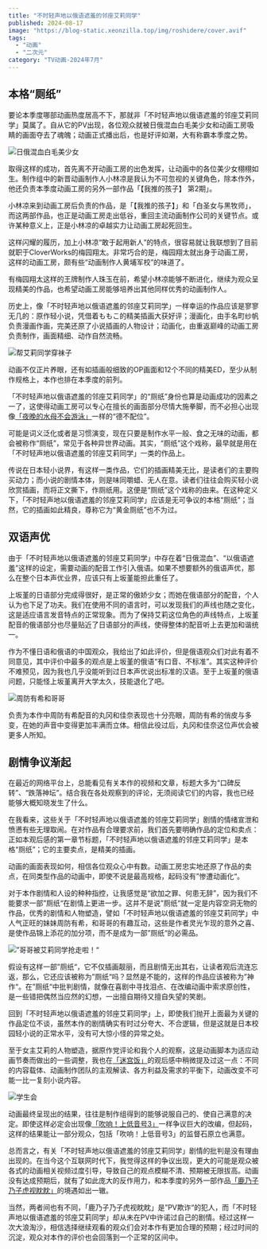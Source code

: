 ```yaml
---
title: "不时轻声地以俄语遮羞的邻座艾莉同学"
published: 2024-08-17
image: "https://blog-static.xeonzilla.top/img/roshidere/cover.avif"
tags:
  - "动画"
  - "二次元"
category: "TV动画-2024年7月"
---
```


## 本格“厕纸”
要论本季度哪部动画热度居高不下，那就非「不时轻声地以俄语遮羞的邻座艾莉同学」莫属了。自从它的PV出现，各位观众就被日俄混血白毛美少女和动画工房吸睛的画面夺去了魂魄；动画正式播出后，也是好评如潮，大有称霸本季度之势。

![日俄混血白毛美少女](https://blog-static.xeonzilla.top/img/roshidere/01.avif "日俄混血白毛美少女")

取得这样的成功，首先离不开动画工房的出色发挥，让动画中的各位美少女栩栩如生。制作组中的新晋动画制作人小林凉是我认为不可忽视的关键角色，除本作外，他还负责本季度动画工房的另外一部作品「【我推的孩子】 第2期」。

小林凉来到动画工房后负责的作品，是「【我推的孩子】」和「白圣女与黑牧师」，而这两部作品，也正是动画工房走出低谷，重回主流动画制作公司的关键节点。或许某种意义上，正是小林凉的卓越实力让动画工房起死回生。

这样闪耀的履历，加上小林凉“敢于起用新人”的特点，很容易就让我联想到了目前就职于CloverWorks的梅园翔太。非常巧合的是，梅园翔太就出身于动画工房，这样的动画工房，颇有些“动画制作人黄埔军校”的味道了。

有梅园翔太这样的王牌制作人珠玉在前，希望小林凉能够不断进化，继续为观众呈现精美的作品，也希望动画工房能够培养出其他同样优秀的动画制作人。

历史上，像「不时轻声地以俄语遮羞的邻座艾莉同学」一样幸运的作品应该是寥寥无几的：原作轻小说，凭借着ももこ的精美插画大获好评；漫画化，由手名町纱帆负责漫画作画，完美还原了小说插画的人物设计；动画化，由重返巅峰的动画工房负责制作，画面精细、动作自然流畅。

![帮艾莉同学穿袜子](https://blog-static.xeonzilla.top/img/roshidere/02.avif "帮艾莉同学穿袜子")

动画不仅正片养眼，还有如插画般细致的OP画面和12个不同的精美ED，至少从制作规格上，本作也排在本季度的前列。

「不时轻声地以俄语遮羞的邻座艾莉同学」的“厕纸”身份也算是动画成功的因素之一了，这使得动画工房可以专心在擅长的画面部分尽情大施拳脚，而不必担心出现像[「夜晚的水母不会游泳」](/posts/yorukura/)一样的“德不配位”。

可能是词义泛化或者是习惯演变，现在只要是制作水平一般、食之无味的动画，都会被称作“厕纸”，常见于各种异世界动画。其实，“厕纸”这个戏称，最早就是用在「不时轻声地以俄语遮羞的邻座艾莉同学」一类的作品上。

传说在日本轻小说界，有这样一类作品，它们的插画精美无比，是读者们的主要购买动力；而小说的剧情本体，则是味同嚼蜡、无人在意。读者们往往会购买轻小说欣赏插画，而将正文撕下，作厕纸用。这便是“厕纸”这个戏称的由来。在这种定义下，「不时轻声地以俄语遮羞的邻座艾莉同学」应该是无可争议的本格“厕纸”；当然，它的插画如此精良，尊称它为“黄金厕纸”也不为过。

## 双语声优
由于「不时轻声地以俄语遮羞的邻座艾莉同学」中存在着“日俄混血”、“以俄语遮羞”这样的设定，需要动画的配音工作引入俄语。如果不想要额外的俄语声优，那么在整个日本声优业界，应该只有上坂堇能担此重任了。

上坂堇的日语部分完成得很好，是正常的傲娇少女；而她在俄语部分的配音，个人认为也下足了功夫。我们在使用不同的语言时，可以发现我们的声线也随之变化，这是适应语言发音特点的正常现象。而为了保持艾莉这位角色的声线特点，上坂堇配音的俄语部分也尽量贴近了日语部分的声线，使得整体的配音听上去更加和谐统一。

作为不懂日语和俄语的中国观众，我给出了如此评价，但是俄语观众们对此有着不同意见，其中评价中最多的观点是上坂堇的俄语“有口音、不标准”。其实这种评价不难预见，因为我也几乎没能听到过日本声优说出标准的汉语。至于上坂堇的俄语问题，只能怪上坂堇离开大学太久，技能退化了吧。

![周防有希和哥哥](https://blog-static.xeonzilla.top/img/roshidere/03.avif "周防有希和哥哥")

负责为本作中周防有希配音的丸冈和佳奈表现也十分亮眼，周防有希的俏皮与多变，在她的声音中变得更加丰满而立体。相信此役过后，丸冈和佳奈这位声优会被更多人所知。

## 剧情争议渐起
在最近的网络平台上，总能看见有关本作的视频和文章，标题大多为“口碑反转”、“跌落神坛”。结合我在各处观察到的评论，无须阅读它们的内容，我也已经能够大概知晓发生了什么。

在我看来，这些关于「不时轻声地以俄语遮羞的邻座艾莉同学」剧情的情绪宣泄和愤懑有些无理取闹。在对作品有合理要求前，我们首先要明确作品的定位和卖点：正如本观后感的第一章节标题，「不时轻声地以俄语遮羞的邻座艾莉同学」是本格“厕纸”；它的主要卖点，是精美的插画。

动画的画面表现如何，相信各位观众心中有数。动画工房忠实地还原了作品的卖点，在同类型作品的动画中，即使不说是最高规格，起码没有”惨遭动画化“。

对于本作剧情和人设的种种指控，让我感觉是“欲加之罪、何患无辞”，因为我们不能要求一部”厕纸“在剧情上更进一步。这并不是说”厕纸“就一定是内容空洞无物的作品，优秀的剧情和人物塑造，譬如「不时轻声地以俄语遮羞的邻座艾莉同学」中人气正旺的妹妹周防有希，和哥哥的有趣互动，这些是作者灵光乍现的意外之喜、是使作品锦上添花的加分项，而不是成为一部”厕纸“的必需品。

![”哥哥被艾莉同学抢走啦！“](https://blog-static.xeonzilla.top/img/roshidere/04.avif "”哥哥被艾莉同学抢走啦！“")

假设有这样一部”厕纸“，它不仅插画靓丽，而且剧情无出其右，让读者观后流连忘返，那么，它还应该被称为”厕纸“吗？显然是不能的，这样的作品应该被称为”神作“。在”厕纸“中批判剧情，就像在喜剧中寻找泪点、在改编动画中索求原创性，是一些错把偶然当应然的幻想，一出擅自期待又擅自失望的笑剧。

回到「不时轻声地以俄语遮羞的邻座艾莉同学」上，即使我们抛开上面最为关键的作品定位不谈，虽然本作的剧情确实有时过分夸大、不合逻辑，但是这就是日本校园轻小说的正常水平，没有可大惊小怪的异常之处。

至于女主艾莉的人物塑造，据原作党评论和我个人的观察，这是动画脚本为适应动画节奏而做出的一些调整，我也在[「迷宫饭」](/posts/danjon_meshi/)的观后感中稍微提及过这一点：不同的内容载体、动画制作团队的主观解读、各方利益及需求的平衡下，动画改变不可能一比一复刻小说内容。

![学生会](https://blog-static.xeonzilla.top/img/roshidere/05.avif "学生会")

动画最终呈现出的结果，往往是制作组得到的能够说服自己的、使自己满意的决定。即使这样必定会出现像[「吹响！上低音号3」](/posts/sound_euphonium_season3/)一样争议巨大的改编，但起码，这样的结果能让一部分观众，包括「吹响！上低音号3」的监督石原立也满意。

总而言之，有关「不时轻声地以俄语遮羞的邻座艾莉同学」剧情的批判是没有理由出现的。在当今这个互联网时代下，我觉得这样的争议出现，更大的可能是观众被各式的动画相关视频过度引导，导致自己的观点模糊不清、预期被无限拔高。动画没有达成预期后，就有了如此庞大的反作用力，和本季度的另外一部作品[「鹿乃子乃子虎视眈眈」](/posts/shikanoko/)的境遇如出一辙。

当然，两者间也有不同，「鹿乃子乃子虎视眈眈」是”PV欺诈“的犯人，而「不时轻声地以俄语遮羞的邻座艾莉同学」却从未在PV中许诺过自己的剧情。经过这样一次大浪淘沙，相信选择继续观看的观众们会对本作有更加合理的预期；经过时间的沉淀，观众对本作的评价也会回落到一个正常的区间中。
